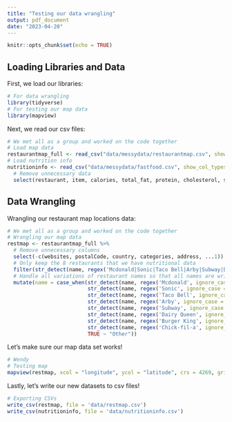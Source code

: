 ```yaml
---
title: "Testing our data wrangling"
output: pdf_document
date: "2023-04-20"
---
```


```r
knitr::opts_chunk$set(echo = TRUE)
```

## Loading Libraries and Data

First, we load our libraries:

```r
# For data wrangling
library(tidyverse)
# For testing our map data
library(mapview)
```


Next, we read our csv files:

```r
# We met all as a group and worked on the code together
# Load map data
restaurantmap_full <- read_csv("data/messydata/restaurantmap.csv", show_col_types = FALSE)
# Load nutrition info
nutritioninfo <- read_csv("data/messydata/fastfood.csv", show_col_types = FALSE)%>%
  # Remove unnecessary data
  select(restaurant, item, calories, total_fat, protein, cholesterol, sodium, total_carb, sugar)
```

## Data Wrangling

Wrangling our restaurant map locations data:

```r
# We met all as a group and worked on the code together
# Wrangling our map data
restmap <- restaurantmap_full %>%
  # Remove unnecessary columns
  select(-c(websites, postalCode, country, categories, address, ...1)) %>%
  # Only keep the 8 restaurants that we have nutritional data
  filter(str_detect(name, regex('Mcdonald|Sonic|Taco Bell|Arby|Subway|Dairy Queen|Burger King|Chick-fil-a', ignore_case = TRUE))) %>%
  # Handle all variations of restaurant names so that all names are written the same way.
  mutate(name = case_when(str_detect(name, regex('Mcdonald', ignore_case = TRUE)) == TRUE ~ "Mcdonalds", 
                          str_detect(name, regex('Sonic', ignore_case = TRUE)) == TRUE ~ "Sonic",
                          str_detect(name, regex('Taco Bell', ignore_case = TRUE)) == TRUE ~ "Taco Bell",
                          str_detect(name, regex('Arby', ignore_case = TRUE)) == TRUE ~ "Arbys",
                          str_detect(name, regex('Subway', ignore_case = TRUE)) == TRUE ~ "Subway",
                          str_detect(name, regex('Dairy Queen', ignore_case = TRUE)) == TRUE ~ "Dairy Queen",
                          str_detect(name, regex('Burger King', ignore_case = TRUE)) == TRUE ~ "Burger King",
                          str_detect(name, regex('Chick-fil-a', ignore_case = TRUE)) == TRUE ~ "Chick Fil-A",
                          TRUE ~ "Other"))
```

Let's make sure our map data set works!

```r
# Wendy
# Testing map
mapview(restmap, xcol = "longitude", ycol = "latitude", crs = 4269, grid = FALSE, zcol = "name")
```
 
 Lastly, let's write our new datasets to csv files!
 
```r
# Exporting CSVs
write_csv(restmap, file = 'data/restmap.csv')
write_csv(nutritioninfo, file = 'data/nutritioninfo.csv')
```
 
